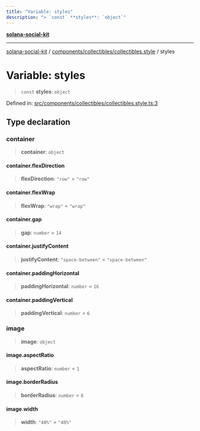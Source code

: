```yaml
---
title: "Variable: styles"
description: "> `const` **styles**: `object`"
---
```


[**solana-social-kit**](../../../../README.mdx)

***

[solana-social-kit](../../../../README.mdx) / [components/collectibles/collectibles.style](../README.mdx) / styles

# Variable: styles

> `const` **styles**: `object`

Defined in: [src/components/collectibles/collectibles.style.ts:3](https://github.com/SendArcade/solana-app-kit/blob/bd4b3556b8f469c27ebb06f4df65b3a36b43ba3b/src/components/collectibles/collectibles.style.ts#L3)

## Type declaration

### container

> **container**: `object`

#### container.flexDirection

> **flexDirection**: `"row"` = `"row"`

#### container.flexWrap

> **flexWrap**: `"wrap"` = `"wrap"`

#### container.gap

> **gap**: `number` = `14`

#### container.justifyContent

> **justifyContent**: `"space-between"` = `"space-between"`

#### container.paddingHorizontal

> **paddingHorizontal**: `number` = `16`

#### container.paddingVertical

> **paddingVertical**: `number` = `6`

### image

> **image**: `object`

#### image.aspectRatio

> **aspectRatio**: `number` = `1`

#### image.borderRadius

> **borderRadius**: `number` = `8`

#### image.width

> **width**: `"48%"` = `"48%"`
